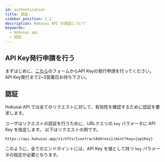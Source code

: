 ```yaml
---
id: authentication
title: 認証
sidebar_position: 2.2
description: Hokusai API の認証について
keywords:
  - Hokusai api
  - 認証
---
```


## API Key発行申請を行う
まずはじめに、[こちら](https://ir9l8pcvcmm.typeform.com/to/FSREILsN?typeform-source=hokusai.app)のフォームからAPI Keyの発行申請を行ってください。  
API Key発行まで2~3営業日お待ち下さい。

## 認証

Hokusai API では全てのリクエストに対して、有効性を確認するために認証を要求します。

ユーザはリクエストの認証を行うために、URLクエリの `key` パラメータに API Key を指定します。
以下はリクエストの例です。

```:bash
https://api.hokusai.app/v1/nfts/{contractAddress}/mint?key={apiKey}
```

このように、全てのエンドポイントには、API Key を値として持つ `key` パラメータの指定が必要となります。
